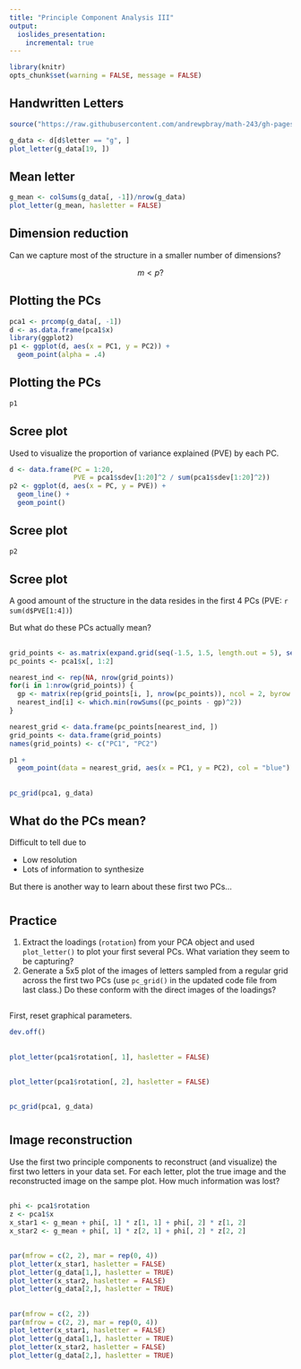 ```yaml
---
title: "Principle Component Analysis III"
output:
  ioslides_presentation:
    incremental: true
---
```


```r
library(knitr)
opts_chunk$set(warning = FALSE, message = FALSE)
```

## Handwritten Letters {.build}

```r
source("https://raw.githubusercontent.com/andrewpbray/math-243/gh-pages/assets/week-10/pca-code.R")
```

```r
g_data <- d[d$letter == "g", ]
plot_letter(g_data[19, ])
```

## Mean letter

```r
g_mean <- colSums(g_data[, -1])/nrow(g_data)
plot_letter(g_mean, hasletter = FALSE)
```


## Dimension reduction

Can we capture most of the structure in a smaller number of dimensions?

$$m < p ?$$


## Plotting the PCs

```r
pca1 <- prcomp(g_data[, -1])
d <- as.data.frame(pca1$x)
library(ggplot2)
p1 <- ggplot(d, aes(x = PC1, y = PC2)) +
  geom_point(alpha = .4)
```


## Plotting the PCs

```r
p1
```


## Scree plot {.build}

Used to visualize the proportion of variance explained (PVE) by each PC.

```r
d <- data.frame(PC = 1:20,
                PVE = pca1$sdev[1:20]^2 / sum(pca1$sdev[1:20]^2))
p2 <- ggplot(d, aes(x = PC, y = PVE)) +
  geom_line() + 
  geom_point()
```

## Scree plot

```r
p2
```


## Scree plot {.build}
A good amount of the structure in the data resides in the first 4 PCs (PVE: `r sum(d$PVE[1:4])`)

But what do these PCs actually mean?


##

```r
grid_points <- as.matrix(expand.grid(seq(-1.5, 1.5, length.out = 5), seq(-1.5, 1.5, length.out = 5)))
pc_points <- pca1$x[, 1:2]

nearest_ind <- rep(NA, nrow(grid_points))
for(i in 1:nrow(grid_points)) {
  gp <- matrix(rep(grid_points[i, ], nrow(pc_points)), ncol = 2, byrow = TRUE)
  nearest_ind[i] <- which.min(rowSums((pc_points - gp)^2))
}

nearest_grid <- data.frame(pc_points[nearest_ind, ])
grid_points <- data.frame(grid_points)
names(grid_points) <- c("PC1", "PC2")

p1 + 
  geom_point(data = nearest_grid, aes(x = PC1, y = PC2), col = "blue")
```

## 

```r
pc_grid(pca1, g_data)
```


## What do the PCs mean? {.build}

Difficult to tell due to

- Low resolution
- Lots of information to synthesize

But there is another way to learn about these first two PCs...

#

## Practice

1. Extract the loadings (`rotation`) from your PCA object and used `plot_letter()` to plot your first several PCs. What variation they seem to be capturing?
2. Generate a 5x5 plot of the images of letters sampled from a regular grid across the first two PCs (use `pc_grid()` in the updated code file from last class.) Do these conform with the direct images of the loadings?

## 

First, reset graphical parameters.

```r
dev.off()
```

##

```r
plot_letter(pca1$rotation[, 1], hasletter = FALSE)
```

## {.build}

```r
plot_letter(pca1$rotation[, 2], hasletter = FALSE)
```

## {.build}

```r
pc_grid(pca1, g_data)
```

#

## Image reconstruction

Use the first two principle components to reconstruct (and visualize) the first two letters in your data set. For each letter, plot the true image and the reconstructed image on the sampe plot. How much information was lost?

## 

```r
phi <- pca1$rotation
z <- pca1$x
x_star1 <- g_mean + phi[, 1] * z[1, 1] + phi[, 2] * z[1, 2]
x_star2 <- g_mean + phi[, 1] * z[2, 1] + phi[, 2] * z[2, 2]
```

##
```r
par(mfrow = c(2, 2), mar = rep(0, 4))
plot_letter(x_star1, hasletter = FALSE)
plot_letter(g_data[1,], hasletter = TRUE)
plot_letter(x_star2, hasletter = FALSE)
plot_letter(g_data[2,], hasletter = TRUE)
```

##
```r
par(mfrow = c(2, 2))
par(mfrow = c(2, 2), mar = rep(0, 4))
plot_letter(x_star1, hasletter = FALSE)
plot_letter(g_data[1,], hasletter = TRUE)
plot_letter(x_star2, hasletter = FALSE)
plot_letter(g_data[2,], hasletter = TRUE)
```




